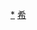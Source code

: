 {{Navbox
|name = 克托尼俄斯
|titlestyle = background: #e6e6fa;
|title = [[克托尼俄斯]]
|state = uncollapsed
|bodyclass = hlist
|groupstyle = background: #f0ffff;
|liststyle  = padding: 0.25em 0; line-height: 1.2em;

|list1 =
* [[哈得斯]]
* [[珀耳塞福涅]]
* [[得墨忒耳]]
* [[该亚|-{zh-cn:该亚; zh-hk:蓋亞; zh-tw:蓋亞}-]]
* [[狄俄倪索斯]]
* [[赫卡忒]]
* [[厄里倪厄斯]]
* [[塔納托斯|塔那托斯]]
* [[許普諾斯]]
* [[艾亞哥斯|埃阿科斯]]
* [[弥诺斯]]
* [[剌达曼堤斯]]
* [[特里普托勒摩斯]]
* [[伊阿科斯]]

}}<noinclude>

[[Category:克托尼俄斯|*]]
[[Category:希腊神话模板|希]]
</noinclude>